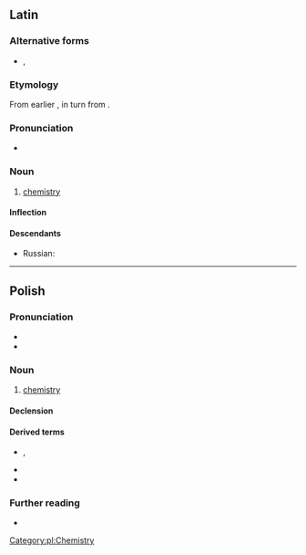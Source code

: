 {{also|chémia}}
==Latin==
{{wikipedia|lang=la}}

===Alternative forms===
* {{l|la|chimia}}, {{l|la|chymia}}

===Etymology===
From earlier {{m|la|alchēmia||alchemy}}, in turn from {{der|la|ar|اَلْكِيمِيَاء‎}}.

===Pronunciation===
* {{la-IPA|chēmia}}

===Noun===
{{la-noun|chēmia|chēmiae|f|first}}

# {{lb|la|New Latin}} [[chemistry]]

====Inflection====
{{la-decl-1st|chēmi|num=sg}}

====Descendants====
* Russian: {{l|ru|хи́мия|g=f}}

{{topics|la|Sciences}}

----

==Polish==

===Pronunciation===
* {{pl-IPA|/chemja/}}
* {{audio|Pl-chemia.ogg|audio|lang=pl}}

===Noun===
{{pl-noun|f}}

# [[chemistry]]

====Declension====
{{pl-decl-noun-f|tantum=s}}

====Derived terms====
* {{l|pl|chemik}}, {{l|pl|chemiczka}}
* {{l|pl|chemiczny}}
* {{l|pl|chemicznie}}

===Further reading===
* {{R:PWN}}

[[Category:pl:Chemistry]]